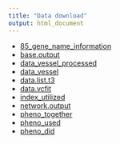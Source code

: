 ```yaml
---
title: "Data download"
output: html_document
---
```


* [85_gene_name_information](https://github.com/chencxxy28/DRDNetPro/raw/main/vignettes/data/85_gene_name_information.csv)
* [base.output](https://github.com/chencxxy28/DRDNetPro/raw/main/vignettes/data/base.output.rds)
* [data_vessel_processed](https://github.com/chencxxy28/DRDNetPro/raw/main/vignettes/data/data_vessel_processed.csv)
* [data_vessel](https://github.com/chencxxy28/DRDNetPro/raw/main/vignettes/data/data_vessel.csv)
* [data.list.t3](https://github.com/chencxxy28/DRDNetPro/raw/main/vignettes/data/data.list.t3.rds)
* [data.vcfit](https://github.com/chencxxy28/DRDNetPro/raw/main/vignettes/data/data.vcfit.rds)
* [index_utilized](https://github.com/chencxxy28/DRDNetPro/raw/main/vignettes/data/index_utilized.rds)
* [network.output](https://github.com/chencxxy28/DRDNetPro/raw/main/vignettes/data/network.output.rds)
* [pheno_together](https://github.com/chencxxy28/DRDNetPro/raw/main/vignettes/data/pheno_together.csv)
* [pheno_used](https://github.com/chencxxy28/DRDNetPro/raw/main/vignettes/data/pheno_used.csv)
* [pheno_did](https://github.com/chencxxy28/DRDNetPro/raw/main/vignettes/data/pheno_did.csv)
